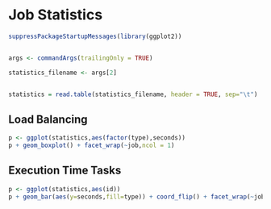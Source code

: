 # Job Statistics


```{r echo=FALSE}

suppressPackageStartupMessages(library(ggplot2))


args <- commandArgs(trailingOnly = TRUE)

statistics_filename <- args[2]


statistics = read.table(statistics_filename, header = TRUE, sep="\t")

```

## Load Balancing


```{r echo=FALSE,comment=""}

p <- ggplot(statistics,aes(factor(type),seconds))
p + geom_boxplot() + facet_wrap(~job,ncol = 1)

```


## Execution Time Tasks


```{r echo=FALSE,comment="",results='asis',fig.width=11, fig.height=11}


p <- ggplot(statistics,aes(id))
p + geom_bar(aes(y=seconds,fill=type)) + coord_flip() + facet_wrap(~job,ncol = 1) + theme(axis.ticks = element_blank(), axis.text.y = element_blank())

```
